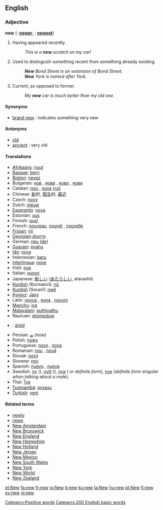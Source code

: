 ==English==

{{rank|three|put|once|167|new|years|always|another}}

===Adjective===
'''new'''  ({{compar}}: '''[[newer]]''', {{superl}}: '''[[newest]]''')
# Having appeared recently.
#: ''This is a '''new''' scratch on my car!''
# Used to distinguish something recent from something already existing.
#: '''''New''' Bond Street is an extension of Bond Street.''
#: '''''New''' York is named after York.''
# Current, as opposed to former.
#: ''My '''new''' car is much better than my old one.''

====Synonyms====
*[[brand new]] : indicates something very new

====Antonyms====
*[[old]]
*[[ancient]] : very old

====Translations====
*[[Afrikaans]]: [[nuut]]
*[[Basque]]: [[berri]]
*[[Breton]]: [[nevez]]
*Bulgarian: [[нов]] {{m}}, [[нова]] {{f}}, [[ново]] {{n}}, [[нови]] {{p}}
*Catalan: [[nou]] {{m}}, [[nova]] {{f}} [[:ca:nou|(ca)]]
*Chinese: [[新]]的, [[陌生]]的, [[最近]]
*Czech: [[nový]]
*Dutch: [[nieuw]]
*[[Esperanto]]: [[nova]]
*Estonian: [[uus]]
*Finnish: [[uusi]]
*French: [[nouveau]], [[nouvel]] {{m}}, [[nouvelle]] {{f}}
*[[Frisian]]: [[nij]]
*[[w:Georgian language|Georgian]]:[[:ka:ახალი|ახალი]]
*German: [[neu]] [[:de:neu|(de)]]
*[[Guarani]]: [[pyahu]]
*[[Ido]]: [[nova]]
*Indonesian: [[baru]]
*[[Interlingua]]: [[nove]]
*Irish: [[nua]]
*Italian: [[nuovo]]
*Japanese: [[新しい]] ([[あたらしい]], atarashii)
*[[Kurdish]] (Kurmancî): [[nû]]
*[[Kurdish]] (Soranî): [[nwê]]
*[[Kyrgyz]]: [[Jany]]
*Latin: [[novus]] {{m}}, [[nova]] {{f}}, [[novum]] {{n}}
*[[Manchu]]: [[ice]]
*[[Malayalam]]: [[puthiyathu]]
*Nauruan: [[etsimeduw]]
*{{nv}}: [[ániid]]
*Persian: [[نو]] (now)
*Polish: [[nowy]] {{m}}
*Portuguese: [[novo]] {{m}}, [[nova]] {{f}}
*Romanian: [[nou]] {{m}}, [[nouă]] {{f}}
*Slovak: [[nový]]
*Slovene: [[nov]]
*Spanish: [[nuevo]] {{m}}, [[nueva]] {{f}}
*Swedish: [[ny]] ({{c}}), [[nytt]] ({{n}}), [[nya]] ({{p}} or ''definite form''), [[nye]] (''definite form singular when talking about a male'').
*Thai: [[ใหม่]]
*[[Tupinambá]]: [[pysasu]]
*[[Turkish]]: [[yeni]]
[[Category:Positive words]]

====Related terms====
*[[newly]]
*[[news]]<!-- is this related really? --><!-- most definitely -->
*[[New Amsterdam]]
*[[New Brunswick]]
*[[New England]]
*[[New Hampshire]]
*[[New Holland]]
*[[New Jersey]]
*[[New Mexico]]
*[[New South Wales]]
*[[New York]]
*[[New World]]
*[[New Zealand]]

[[Category:200 English basic words]]
[[et:New]]
[[fa:new]]
[[fr:new]]
[[io:New]]
[[it:new]]
[[ku:new]]
[[la:New]]
[[hu:new]]
[[pt:New]]
[[fi:new]]
[[sv:new]]
[[vi:new]]